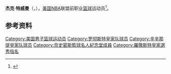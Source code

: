{{noteTA|G1=NBA}}
{{Infobox NBA Player
| name         = 杰克·特威曼<br/>{{lang|en|Jack Twyman}}
| number       = 10,27,31
| position     = 小前锋，得分后卫     
| birth_date   = {{Birth date|1934|5|11}}
| birth_place  = {{USA}}[[宾夕法尼亚州|宾夕法尼亚州]][[匹兹堡|匹兹堡]]
| death_date = {{death date and age|mf=yes|2012|5|30|1934|5|11}}
| death_place  = 
| nationality  = {{USA}}
| height_ft    = 6 
| height_in    = 6
| weight_lb    = 210
| highschool   = Central Catholic in Pittsburgh, Pennsylvania 
| college      = University of Cincinnati 
| draft =
| draft_year   = 1955
| draft_round  = 2
| draft_pick   = 2
| draft_team   = [[罗彻斯特皇家|罗彻斯特皇家]]
| career_start = 1955
| career_end   = 1966
| teams        = <!-- 效力過球隊 -->
| coach        = <!-- 執教過球隊 -->
| highlights   = <!-- 生涯焦點與獲得獎項 -->
| stat1label   = 
| stat1value   = 
| stat2label   = 
| stat2value   = 
| stat3label   = 
| stat3value   = 
| letter       = 
| bbr          = 
| profile      = 
| HOF          = 1983
| HOF_player   = 1983
| HOF_coach    = <!-- 教練名人堂 -->
}}

'''杰克·特威曼'''（{{lang-en|'''Jack Twyman'''}}，{{Bd|1934年|5月11日|2012年|5月30日|catIdx=Twyman}}），[[美国|美国]][[NBA|NBA]]联盟前职业[[篮球|篮球]]运动员<ref>{{Cite web|url=http://www.basketball-reference.com/players/t/twymaja01.html|title=杰克·特威曼|accessdate=2016年4月25日|author=|date=|publisher=|archive-date=2021年1月27日|archive-url=https://web.archive.org/web/20210127103459/https://www.basketball-reference.com/players/t/twymaja01.html|dead-url=no}}</ref>。

==参考资料==
{{reflist}}

{{Basketball-player-stub}}
{{1955 NBA Draft}}

{{Authority control}}
{{DEFAULTSORT:Twyman, Jack}}
[[Category:美国男子篮球运动员|Category:美国男子篮球运动员]]
[[Category:罗彻斯特皇家队球员|Category:罗彻斯特皇家队球员]]
[[Category:辛辛那提皇家队球员|Category:辛辛那提皇家队球员]]
[[Category:奈史密斯籃球名人紀念堂成員|Category:奈史密斯籃球名人紀念堂成員]]
[[Category:羅徹斯特皇家選秀指名|Category:羅徹斯特皇家選秀指名]]